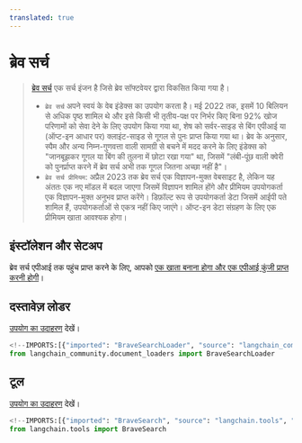 ```yaml
---
translated: true
---
```


# ब्रेव सर्च

>[ब्रेव सर्च](https://en.wikipedia.org/wiki/Brave_Search) एक सर्च इंजन है जिसे ब्रेव सॉफ्टवेयर द्वारा विकसित किया गया है।
> - `ब्रेव सर्च` अपने स्वयं के वेब इंडेक्स का उपयोग करता है। मई 2022 तक, इसमें 10 बिलियन से अधिक पृष्ठ शामिल थे और इसे किसी भी तृतीय-पक्ष पर निर्भर किए बिना 92% खोज परिणामों को सेवा देने के लिए उपयोग किया गया था, शेष को सर्वर-साइड से बिंग एपीआई या (ऑप्ट-इन आधार पर) क्लाइंट-साइड से गूगल से पुनः प्राप्त किया गया था। ब्रेव के अनुसार, स्पैम और अन्य निम्न-गुणवत्ता वाली सामग्री से बचने में मदद करने के लिए इंडेक्स को "जानबूझकर गूगल या बिंग की तुलना में छोटा रखा गया" था, जिसमें "लंबी-पूंछ वाली क्वेरी को पुनर्प्राप्त करने में ब्रेव सर्च अभी तक गूगल जितना अच्छा नहीं है"।
>- `ब्रेव सर्च प्रीमियम`: अप्रैल 2023 तक ब्रेव सर्च एक विज्ञापन-मुक्त वेबसाइट है, लेकिन यह अंततः एक नए मॉडल में बदल जाएगा जिसमें विज्ञापन शामिल होंगे और प्रीमियम उपयोगकर्ता एक विज्ञापन-मुक्त अनुभव प्राप्त करेंगे। डिफ़ॉल्ट रूप से उपयोगकर्ता डेटा जिसमें आईपी पते शामिल हैं, उपयोगकर्ताओं से एकत्र नहीं किए जाएंगे। ऑप्ट-इन डेटा संग्रहण के लिए एक प्रीमियम खाता आवश्यक होगा।

## इंस्टॉलेशन और सेटअप

ब्रेव सर्च एपीआई तक पहुंच प्राप्त करने के लिए, आपको [एक खाता बनाना होगा और एक एपीआई कुंजी प्राप्त करनी होगी](https://api.search.brave.com/app/dashboard)।

## दस्तावेज़ लोडर

[उपयोग का उदाहरण](/docs/integrations/document_loaders/brave_search) देखें।

```python
<!--IMPORTS:[{"imported": "BraveSearchLoader", "source": "langchain_community.document_loaders", "docs": "https://api.python.langchain.com/en/latest/document_loaders/langchain_community.document_loaders.brave_search.BraveSearchLoader.html", "title": "Brave Search"}]-->
from langchain_community.document_loaders import BraveSearchLoader
```

## टूल

[उपयोग का उदाहरण](/docs/integrations/tools/brave_search) देखें।

```python
<!--IMPORTS:[{"imported": "BraveSearch", "source": "langchain.tools", "docs": "https://api.python.langchain.com/en/latest/tools/langchain_community.tools.brave_search.tool.BraveSearch.html", "title": "Brave Search"}]-->
from langchain.tools import BraveSearch
```
